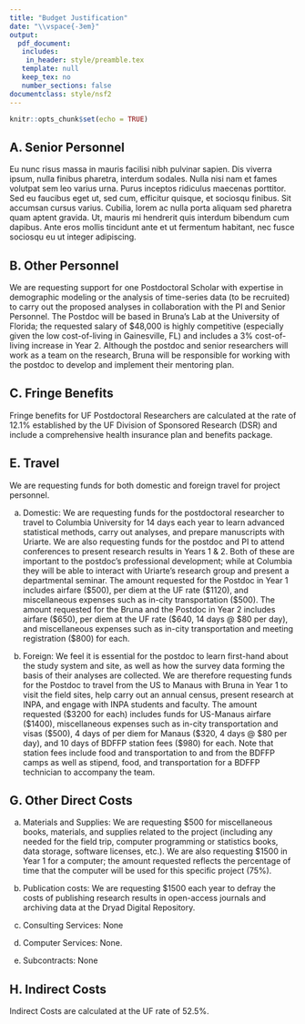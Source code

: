 ```yaml
---
title: "Budget Justification"
date: "\\vspace{-3em}"
output: 
  pdf_document:
   includes:
    in_header: style/preamble.tex
   template: null
   keep_tex: no
   number_sections: false
documentclass: style/nsf2
---
```


```r
knitr::opts_chunk$set(echo = TRUE)
```

\newsection{G}

## A. Senior Personnel

Eu nunc risus massa in mauris facilisi nibh pulvinar sapien. Dis viverra ipsum, nulla finibus pharetra, interdum sodales. Nulla nisi nam et fames volutpat sem leo varius urna. Purus inceptos ridiculus maecenas porttitor. Sed eu faucibus eget ut, sed cum, efficitur quisque, et sociosqu finibus. Sit accumsan cursus varius. Cubilia, lorem ac nulla porta aliquam sed pharetra quam aptent gravida. Ut, mauris mi hendrerit quis interdum bibendum cum dapibus. Ante eros mollis tincidunt ante et ut fermentum habitant, nec fusce sociosqu eu ut integer adipiscing.


## B. Other Personnel

We are requesting support for one Postdoctoral Scholar with expertise in demographic modeling or the analysis of time-series data (to be recruited) to carry out the proposed analyses in collaboration with the PI and Senior Personnel. The Postdoc will be based in Bruna’s Lab at the University of Florida; the requested salary of $48,000 is highly competitive (especially given the low cost-of-living in Gainesville, FL) and includes a 3% cost-of-living increase in Year 2. Although the postdoc and senior researchers will work as a team on the research, Bruna will be responsible for working with the postdoc to develop and implement their mentoring plan.

## C. Fringe Benefits

Fringe benefits for UF Postdoctoral Researchers are calculated at the rate of 12.1% established by the UF Division of Sponsored Research (DSR) and include a comprehensive health insurance plan and benefits package.

## E. Travel

We are requesting funds for both domestic and foreign travel for project personnel.

a.	Domestic: We are requesting funds for the postdoctoral researcher to travel to Columbia University for 14 days each year to learn advanced statistical methods, carry out analyses, and prepare manuscripts with Uriarte. We are also requesting funds for the postdoc and PI to attend conferences to present research results in Years 1 & 2. Both of these are important to the postdoc’s professional development; while at Columbia they will be able to interact with Uriarte’s research group and present a departmental seminar. The amount requested for the Postdoc in Year 1 includes airfare ($500), per diem at the UF rate ($1120), and miscellaneous expenses such as in-city transportation ($500). The amount requested for the Bruna and the Postdoc in Year 2 includes airfare ($650), per diem at the UF rate ($640, 14 days @ $80 per day), and miscellaneous expenses such as in-city transportation and meeting registration ($800) for each.

b.	Foreign: We feel it is essential for the postdoc to learn first-hand about the study system and site, as well as how the survey data forming the basis of their analyses are collected. We are therefore requesting funds for the Postdoc to travel from the US to Manaus with Bruna in Year 1 to visit the field sites, help carry out an annual census, present research at INPA, and engage with INPA students and faculty. The amount requested ($3200 for each) includes funds for US-Manaus airfare ($1400), miscellaneous expenses such as in-city transportation and visas ($500), 4 days of per diem for Manaus ($320, 4 days @ $80 per day), and 10 days of BDFFP station fees ($980) for each. Note that station fees include food and transportation to and from the BDFFP camps as well as stipend, food, and transportation for a BDFFP technician to accompany the team.

## G. Other Direct Costs

a.	Materials and Supplies: We are requesting $500 for miscellaneous books, materials, and supplies related to the project (including any needed for the field trip, computer programming or statistics books, data storage, software licenses, etc.). We are also requesting $1500 in Year 1 for a computer; the amount requested reflects the percentage of time that the computer will be used for this specific project (75%).

b.	Publication costs: We are requesting $1500 each year to defray the costs of publishing research results in open-access journals and archiving data at the Dryad Digital Repository. 

c.	Consulting Services: None

d.	Computer Services: None. 

e.	Subcontracts: None


## H. Indirect Costs

Indirect Costs are calculated at the UF rate of 52.5%.


